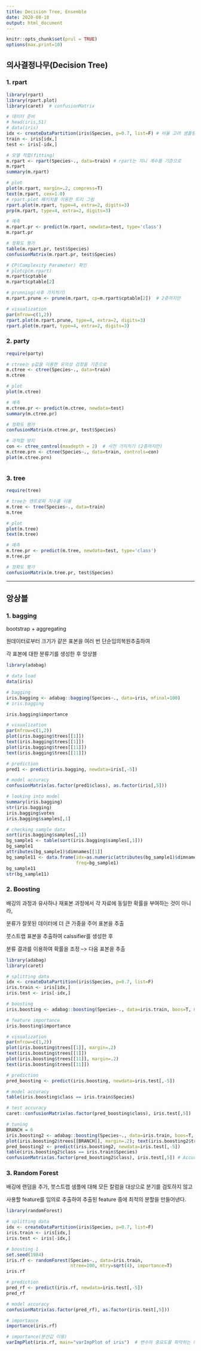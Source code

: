 ```yaml
---
title: Decision Tree, Ensemble
date: 2020-08-18
output: html_document
---
```


```r
knitr::opts_chunk$set(prul = TRUE)
options(max.print=10)
```

## **의사결정나무(Decision Tree)**

### 1. rpart
```r
library(rpart)
library(rpart.plot)
library(caret)  # confusionMatrix
```
```r
# 데이터 준비
# head(iris,51)
# data(iris)
idx <- createDataPartition(iris$Species, p=0.7, list=F) # 비율 고려 샘플링
train <- iris[idx,]
test <- iris[-idx,]

# 모델 적합(fitting)
m.rpart <- rpart(Species~., data=train) # rpart는 지니 계수를 기준으로
m.rpart
summary(m.rpart)

# plot
plot(m.rpart, margin=.2, compress=T)
text(m.rpart, cex=1.0)
# rpart.plot 패키지를 이용한 트리 그림
rpart.plot(m.rpart, type=4, extra=2, digits=3)
prp(m.rpart, type=4, extra=2, digits=3)

# 예측
m.rpart.pr <- predict(m.rpart, newdata=test, type='class')
m.rpart.pr

# 정확도 평가
table(m.rpart.pr, test$Species)
confusionMatrix(m.rpart.pr, test$Species)

# CP(Complexity Parameter) 확인
# plotcp(m.rpart)
m.rpart$cptable
m.rpart$cptable[2]

# prunning(사후 가지치기)
m.rpart.prune <- prune(m.rpart, cp=m.rpart$cptable[2])  # 2층까지만

# visualization
par(mfrow=c(1,2))
rpart.plot(m.rpart.prune, type=4, extra=2, digits=3)
rpart.plot(m.rpart, type=4, extra=2, digits=3)
```

### 2. party
```r
require(party)
```
```r
# ctree는 p값을 이용한 유의성 검정을 기준으로
m.ctree <- ctree(Species~., data=train)
m.ctree

# plot
plot(m.ctree)

# 예측
m.ctree.pr <- predict(m.ctree, newdata=test)
summary(m.ctree.pr)

# 정확도 평가
confusionMatrix(m.ctree.pr, test$Species)

# 과적합 방지
con <- ctree_control(maxdepth = 2)  # 사전 가지치기 (2층까지만)
m.ctree.prn <- ctree(Species~., data=train, controls=con)
plot(m.ctree.prn)



```
### 3. tree
```r
require(tree)
```
```r
# tree는 엔트로피 지수를 이용
m.tree <- tree(Species~., data=train)
m.tree

# plot
plot(m.tree)
text(m.tree)

# 예측
m.tree.pr <- predict(m.tree, newdata=test, type='class')
m.tree.pr

# 정확도 평가
confusionMatrix(m.tree.pr, test$Species)
```

---

## **앙상블**

### 1. bagging

bootstrap + aggregating

원데이터로부터 크기가 같은 표본을 여러 번 단순임의복원추출하여

각 표본에 대한 분류기를 생성한 후 앙상블

```r
library(adabag)
```
```r
# data load
data(iris)

# bagging
iris.bagging <- adabag::bagging(Species~., data=iris, mfinal=100)
# iris.bagging

iris.bagging$importance

# visualization
par(mfrow=c(1,2))
plot(iris.bagging$trees[[1]])
text(iris.bagging$trees[[1]])
plot(iris.bagging$trees[[11]])
text(iris.bagging$trees[[11]])

# prediction
pred1 <- predict(iris.bagging, newdata=iris[,-5])

# model accuracy
confusionMatrix(as.factor(pred1$class), as.factor(iris[,5]))
```
```r
# looking into model
summary(iris.bagging)
str(iris.bagging)
iris.bagging$votes
iris.bagging$samples[,1]

# checking sample data
sort(iris.bagging$samples[,1])
bg_sample1 <- table(sort(iris.bagging$samples[,1]))
bg_sample1
attributes(bg_sample1)$dimnames[[1]]
bg_sample11 <- data.frame(idx=as.numeric(attributes(bg_sample1)$dimnames[[1]]),
                          freq=bg_sample1)
bg_sample11
str(bg_sample11)
```

### 2. Boosting

배깅의 과정과 유사하나 재표본 과정에서 각 자료에 동일한 확률을 부여하는 것이 아니라,

분류가 잘못된 데이터에 더 큰 가중을 주어 표본을 추출

붓스트랩 표본을 추출하여 calssifier를 생성한 후

분류 결과를 이용하여 확률을 조정 --> 다음 표본을 추출

```r
library(adabag)
library(caret)
```

```r
# splitting data
idx <- createDataPartition(iris$Species, p=0.7, list=F)
iris.train <- iris[idx,]
iris.test <- iris[-idx,]

# boosting
iris.boosting <- adabag::boosting(Species~., data=iris.train, boos=T, mfinal=11)

# feature importance
iris.boosting$importance

# visualization
par(mfrow=c(1,2))
plot(iris.boosting$trees[[1]], margin=.2)
text(iris.boosting$trees[[1]])
plot(iris.boosting$trees[[11]], margin=.2)
text(iris.boosting$trees[[11]])

# prediction
pred_boosting <- predict(iris.boosting, newdata=iris.test[,-5])

# model accuracy
table(iris.boosting$class == iris.train$Species)

# test accuracy
caret::confusionMatrix(as.factor(pred_boosting$class), iris.test[,5])  # Accuracy : 0.9111

# tuning
BRANCH = 6
iris.boosting2 <- adabag::boosting(Species~., data=iris.train, boos=T, mfinal=BRANCH)
plot(iris.boosting2$trees[[BRANCH]], margin=.2); text(iris.boosting2$trees[[BRANCH]])
pred_boosting2 <- predict(iris.boosting2, newdata=iris.test[,-5])
table(iris.boosting2$class == iris.train$Species)
confusionMatrix(as.factor(pred_boosting2$class), iris.test[,5]) # Accuracy : 0.9111 별 차이 없음
```

### 3. Random Forest

배깅에 랜덤을 추가, 붓스트랩 샘플에 대해 모든 칼럼을 대상으로 분기를 검토하지 않고

사용할 feature를 임의로 추출하여 추출된 feature 중에 최적의 분할을 만들어낸다.

```r
library(randomForest)
```
```r
# splitting data
idx <- createDataPartition(iris$Species, p=0.7, list=F)
iris.train <- iris[idx,]
iris.test <- iris[-idx,]

# boosting 1
set.seed(1984)
iris.rf <- randomForest(Species~., data=iris.train,
                        ntree=100, mtry=sqrt(4), importance=T)
iris.rf

# prediction
pred_rf <- predict(iris.rf, newdata=iris.test[,-5])
pred_rf

# model accuracy
confusionMatrix(as.factor(pred_rf), as.factor(iris.test[,5]))

# importance
importance(iris.rf)

# importance(분산값 이용)
varImpPlot(iris.rf, main="varImpPlot of iris")  # 변수의 중요도를 파악하는 데에 참고할 그림
```